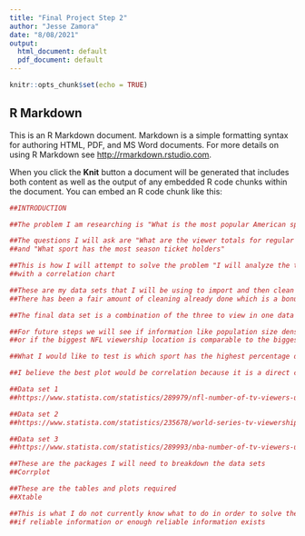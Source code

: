 ---
title: "Final Project Step 2"
author: "Jesse Zamora"
date: "8/08/2021"
output:
  html_document: default
  pdf_document: default
---

```{r setup, include=FALSE}
knitr::opts_chunk$set(echo = TRUE)
```

## R Markdown

This is an R Markdown document. Markdown is a simple formatting syntax for authoring HTML, PDF, and MS Word documents. For more details on using R Markdown see <http://rmarkdown.rstudio.com>.

When you click the **Knit** button a document will be generated that includes both content as well as the output of any embedded R code chunks within the document. You can embed an R code chunk like this:

```{r}
##INTRODUCTION

##The problem I am researching is "What is the most popular American sport, Football, Baseball or Basketball"

##The questions I will ask are "What are the viewer totals for regular season and post-season games?"  "Which sport has the highest ad revenue"
##and "What sport has the most season ticket holders"

##This is how I will attempt to solve the problem "I will analyze the totals from all three sports for all three questions and compare them
##with a correlation chart

##These are my data sets that I will be using to import and then clean up
##There has been a fair amount of cleaning already done which is a bonus

##The final data set is a combination of the three to view in one data set

##For future steps we will see if information like population size density matters
##or if the biggest NFL viewership location is comparable to the biggest NBA and MLB viewership locations

##What I would like to test is which sport has the highest percentage difference between regular season and playoffs

##I believe the best plot would be correlation because it is a direct comparison 

##Data set 1
##https://www.statista.com/statistics/289979/nfl-number-of-tv-viewers-usa/

##Data set 2
##https://www.statista.com/statistics/235678/world-series-tv-viewership-in-the-united-states/

##Data set 3
##https://www.statista.com/statistics/289993/nba-number-of-tv-viewers-usa/

##These are the packages I will need to breakdown the data sets
##Corrplot

##These are the tables and plots required
##Xtable

##This is what I do not currently know what to do in order to solve the problem
##if reliable information or enough reliable information exists
```